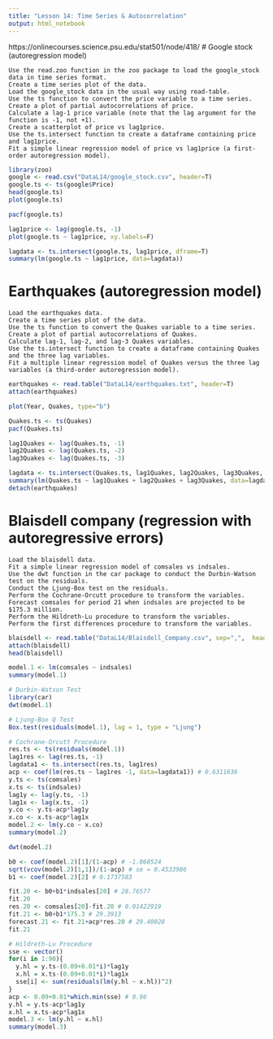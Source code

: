```yaml
---
title: "Lesson 14: Time Series & Autocorrelation"
output: html_notebook
---
```

https://onlinecourses.science.psu.edu/stat501/node/418/
# Google stock (autoregression model)

    Use the read.zoo function in the zoo package to load the google_stock data in time series format.
    Create a time series plot of the data.
    Load the google_stock data in the usual way using read-table.
    Use the ts function to convert the price variable to a time series.
    Create a plot of partial autocorrelations of price.
    Calculate a lag-1 price variable (note that the lag argument for the function is -1, not +1).
    Create a scatterplot of price vs lag1price.
    Use the ts.intersect function to create a dataframe containing price and lag1price.
    Fit a simple linear regression model of price vs lag1price (a first-order autoregression model).

```r
library(zoo)
google <- read.csv("DataL14/google_stock.csv", header=T)
google.ts <- ts(google$Price)
head(google.ts)
plot(google.ts)
```
```r
pacf(google.ts)
```
```r
lag1price <- lag(google.ts, -1)
plot(google.ts ~ lag1price, xy.labels=F)
```
```r
lagdata <- ts.intersect(google.ts, lag1price, dframe=T)
summary(lm(google.ts ~ lag1price, data=lagdata))
```
# Earthquakes (autoregression model)

    Load the earthquakes data.
    Create a time series plot of the data.
    Use the ts function to convert the Quakes variable to a time series.
    Create a plot of partial autocorrelations of Quakes.
    Calculate lag-1, lag-2, and lag-3 Quakes variables.
    Use the ts.intersect function to create a dataframe containing Quakes and the three lag variables.
    Fit a multiple linear regression model of Quakes versus the three lag variables (a third-order autoregression model).

```r
earthquakes <- read.table("DataL14/earthquakes.txt", header=T)
attach(earthquakes)

plot(Year, Quakes, type="b")
```
```r
Quakes.ts <- ts(Quakes)
pacf(Quakes.ts)
```
```r
lag1Quakes <- lag(Quakes.ts, -1)
lag2Quakes <- lag(Quakes.ts, -2)
lag3Quakes <- lag(Quakes.ts, -3)

lagdata <- ts.intersect(Quakes.ts, lag1Quakes, lag2Quakes, lag3Quakes, dframe=T)
summary(lm(Quakes.ts ~ lag1Quakes + lag2Quakes + lag3Quakes, data=lagdata))
detach(earthquakes)
```
# Blaisdell company (regression with autoregressive errors)

    Load the blaisdell data.
    Fit a simple linear regression model of comsales vs indsales.
    Use the dwt function in the car package to conduct the Durbin-Watson test on the residuals.
    Conduct the Ljung-Box test on the residuals.
    Perform the Cochrane-Orcutt procedure to transform the variables.
    Forecast comsales for period 21 when indsales are projected to be $175.3 million.
    Perform the Hildreth-Lu procedure to transform the variables.
    Perform the first differences procedure to transform the variables.
```r
blaisdell <- read.table("DataL14/Blaisdell_Company.csv", sep=",",  header=T)
attach(blaisdell)
head(blaisdell)

model.1 <- lm(comsales ~ indsales)
summary(model.1)
```
```r
# Durbin-Watson Test
library(car)
dwt(model.1)
```
```r
# Ljung-Box Q Test
Box.test(residuals(model.1), lag = 1, type = "Ljung")
```
```r
# Cochrane-Orcutt Procedure
res.ts <- ts(residuals(model.1))
lag1res <- lag(res.ts, -1)
lagdata1 <- ts.intersect(res.ts, lag1res)
acp <- coef(lm(res.ts ~ lag1res -1, data=lagdata1)) # 0.6311636
y.ts <- ts(comsales)
x.ts <- ts(indsales)
lag1y <- lag(y.ts, -1)
lag1x <- lag(x.ts, -1)
y.co <- y.ts-acp*lag1y
x.co <- x.ts-acp*lag1x
model.2 <- lm(y.co ~ x.co)
summary(model.2)
```
```r
dwt(model.2)
```
```r
b0 <- coef(model.2)[1]/(1-acp) # -1.068524
sqrt(vcov(model.2)[1,1])/(1-acp) # se = 0.4533986
b1 <- coef(model.2)[2] # 0.1737583

```
```r
fit.20 <- b0+b1*indsales[20] # 28.76577
fit.20
res.20 <- comsales[20]-fit.20 # 0.01422919
fit.21 <- b0+b1*175.3 # 29.3913
forecast.21 <- fit.21+acp*res.20 # 29.40028
fit.21
```
```r
# Hildreth-Lu Procedure
sse <- vector()
for(i in 1:90){
  y.hl = y.ts-(0.09+0.01*i)*lag1y
  x.hl = x.ts-(0.09+0.01*i)*lag1x
  sse[i] <- sum(residuals(lm(y.hl ~ x.hl))^2)
}
acp <- 0.09+0.01*which.min(sse) # 0.96
y.hl = y.ts-acp*lag1y
x.hl = x.ts-acp*lag1x
model.3 <- lm(y.hl ~ x.hl)
summary(model.3)
```

